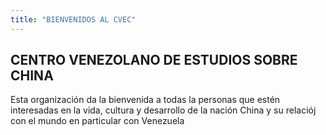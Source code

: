 ```yaml
---
title: "BIENVENIDOS AL CVEC"
---
```


## CENTRO VENEZOLANO DE ESTUDIOS SOBRE CHINA

Esta organización da la bienvenida a todas la personas que estén interesadas en la vida, cultura y desarrollo de la nación China y su relaciój con el mundo en particular con Venezuela

